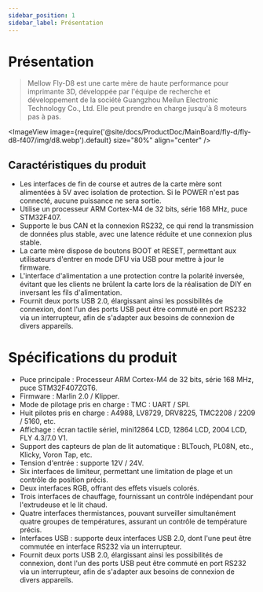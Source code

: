 ```yaml
---
sidebar_position: 1
sidebar_label: Présentation
---
```


# Présentation

> Mellow Fly-D8 est une carte mère de haute performance pour imprimante 3D, développée par l'équipe de recherche et développement de la société Guangzhou Meilun Electronic Technology Co., Ltd. Elle peut prendre en charge jusqu'à 8 moteurs pas à pas.

<ImageView image={require('@site/docs/ProductDoc/MainBoard/fly-d/fly-d8-f407/img/d8.webp').default} size="80%" align="center" />

## Caractéristiques du produit

* Les interfaces de fin de course et autres de la carte mère sont alimentées à 5V avec isolation de protection. Si le POWER n'est pas connecté, aucune puissance ne sera sortie.
* Utilise un processeur ARM Cortex-M4 de 32 bits, série 168 MHz, puce STM32F407.
* Supporte le bus CAN et la connexion RS232, ce qui rend la transmission de données plus stable, avec une latence réduite et une connexion plus stable.
* La carte mère dispose de boutons BOOT et RESET, permettant aux utilisateurs d'entrer en mode DFU via USB pour mettre à jour le firmware.
* L'interface d'alimentation a une protection contre la polarité inversée, évitant que les clients ne brûlent la carte lors de la réalisation de DIY en inversant les fils d'alimentation.
* Fournit deux ports USB 2.0, élargissant ainsi les possibilités de connexion, dont l'un des ports USB peut être commuté en port RS232 via un interrupteur, afin de s'adapter aux besoins de connexion de divers appareils.

# Spécifications du produit

* Puce principale : Processeur ARM Cortex-M4 de 32 bits, série 168 MHz, puce STM32F407ZGT6.
* Firmware : Marlin 2.0 / Klipper.
* Mode de pilotage pris en charge : TMC : UART / SPI.
* Huit pilotes pris en charge : A4988, LV8729, DRV8225, TMC2208 / 2209 / 5160, etc.
* Affichage : écran tactile sériel, mini12864 LCD, 12864 LCD, 2004 LCD, FLY 4.3/7.0 V1.
* Support des capteurs de plan de lit automatique : BLTouch, PL08N, etc., Klicky, Voron Tap, etc.
* Tension d'entrée : supporte 12V / 24V.
* Six interfaces de limiteur, permettant une limitation de plage et un contrôle de position précis.
* Deux interfaces RGB, offrant des effets visuels colorés.
* Trois interfaces de chauffage, fournissant un contrôle indépendant pour l'extrudeuse et le lit chaud.
* Quatre interfaces thermistances, pouvant surveiller simultanément quatre groupes de températures, assurant un contrôle de température précis.
* Interfaces USB : supporte deux interfaces USB 2.0, dont l'une peut être commutée en interface RS232 via un interrupteur.
* Fournit deux ports USB 2.0, élargissant ainsi les possibilités de connexion, dont l'un des ports USB peut être commuté en port RS232 via un interrupteur, afin de s'adapter aux besoins de connexion de divers appareils.
